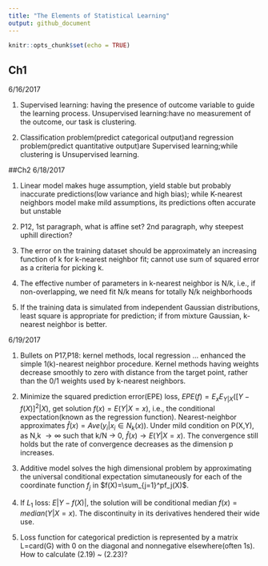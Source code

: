 ```yaml
---
title: "The Elements of Statistical Learning"
output: github_document
---
```


```r
knitr::opts_chunk$set(echo = TRUE)
```

## Ch1 
6/16/2017

1. Supervised learning: having the presence of outcome variable to guide the learning process. Unsupervised learning:have no measurement of the outcome, our task is clustering.

2. Classification problem(predict categorical output)and regression problem(predict quantitative output)are Supervised learning;while clustering is Unsupervised learning.

##Ch2
6/18/2017

1. Linear model  makes huge assumption, yield stable but probably inaccurate predictions(low variance and high bias); while K-nearest neighbors model make mild assumptions, its predictions often accurate but unstable

2. P12,  1st paragraph, what is affine set? 	2nd paragraph, why steepest uphill direction?

3. The error on the training dataset should be approximately an increasing function of k for k-nearest neighbor fit; cannot use sum of squared error as a criteria for picking k.

4. The effective number of parameters in k-nearest neighbor is N/k, i.e., if non-overlapping, we need fit N/k means for totally N/k neighborhoods

5. If the training data is simulated from independent Gaussian distributions, least square is appropriate for prediction; if from mixture Gaussian, k-nearest neighbor is better.

6/19/2017

1. Bullets on P17,P18: kernel methods, local regression ... enhanced the simple 1(k)-nearest neighbor procedure. Kernel methods having weights decrease smoothly to zero with distance from the target point, rather than the 0/1 weights used by k-nearest neighbors.

2. Minimize the squared prediction error(EPE) loss, $EPE(f)= E_xE_{Y|X}([Y-f(X)]^2|X)$, get solution $f(x)= E(Y|X=x)$, i.e., the conditional expectation(known as the regression function). Nearest-neighbor approximates $\hat{f}(x)=Ave(y_i|x_i \in N_k(x))$. Under mild condition on P(X,Y), as N,k $\rightarrow \infty$ such that k/N $\rightarrow$ 0, $\hat{f}(x) \rightarrow E(Y|X=x)$. The convergence still holds but the rate of convergence decreases as the dimension p increases.

3. Additive model solves the high dimensional problem by approximating the universal conditional expectation simutaneously for each of the coordinate function $f_j$ in $f(X)=\sum_{j=1}^pf_j(X)$.

4. If $L_1$ loss: $E|Y-f(X)|$, the solution will be conditional median $f(x)= median(Y|X=x)$. The discontinuity in its derivatives hendered their wide use.

5. Loss function for categorical prediction is represented by a matrix L=card(G) with 0 on the diagonal and nonnegative elsewhere(often 1s). How to calculate (2.19) ~ (2.23)?


